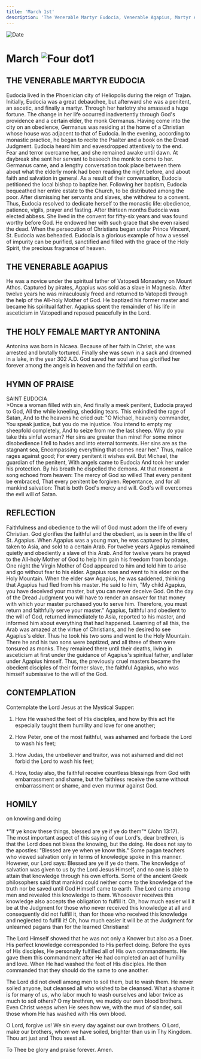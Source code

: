 ```yaml
---
title: 'March 1st'
description: 'The Venerable Martyr Eudocia, Venerable Agapius, Martyr Antonina'
---
```


<RunningHead />
<Image src="/title-imprint.png" height={68} width={50} alt="Date" className="title-imprint"/>

# <div id="date">March <Image className="four-dot" src="/four-dot.png" height={15} width={15} alt="Four dot" />1</div>

## THE VENERABLE MARTYR EUDOCIA

Eudocia lived in the Phoenician city of Heliopolis during the reign of Trajan. Initially, Eudocia was a great debauchee, but afterward she was a penitent, an ascetic, and finally a martyr. Through her harlotry she amassed a huge fortune. The change in her life occurred inadvertently through God's providence and a certain elder, the monk Germanus. Having come into the city on an obedience, Germanus was residing at the home of a Christian whose house was adjacent to that of Eudocia. In the evening, according to monastic practice, he began to recite the Psalter and a book on the Dread Judgment. Eudocia heard him and eavesdropped attentively to the end. Fear and terror overcame her, and she remained awake until dawn. At daybreak she sent her servant to beseech the monk to come to her. Germanus came, and a lengthy conversation took place between them about what the elderly monk had been reading the night before, and about faith and salvation in general. As a result of their conversation, Eudocia petitioned the local bishop to baptize her. Following her baptism, Eudocia bequeathed her entire estate to the Church, to be distributed among the poor. After dismissing her servants and slaves, she withdrew to a convent. Thus, Eudocia resolved to dedicate herself to the monastic life: obedience, patience, vigils, prayer and fasting. After thirteen months Eudocia was elected abbess. She lived in the convent for fifty-six years and was found worthy before God. He endowed her with such grace that she even raised the dead. When the persecution of Christians began under Prince Vincent, St. Eudocia was beheaded. Eudocia is a glorious example of how a vessel of impurity can be purified, sanctified and filled with the grace of the Holy Spirit, the precious fragrance of heaven.

## THE VENERABLE AGAPIUS

He was a novice under the spiritual father of Vatopedi Monastery on Mount Athos. Captured by pirates, Agapius was sold as a slave in Magnesia. After twelve years he was miraculously freed and returned to Vatopedi through the help of the All-holy Mother of God. He baptized his former master and became his spiritual father. Agapius spent the remainder of his life in asceticism in Vatopedi and reposed peacefully in the Lord.

## THE HOLY FEMALE MARTYR ANTONINA

Antonina was born in Nicaea. Because of her faith in Christ, she was arrested and brutally tortured. Finally she was sewn in a sack and drowned in a lake, in the year 302 A.D. God saved her soul and has glorified her forever among the angels in heaven and the faithful on earth.


## HYMN OF PRAISE
<div style={{textAlign:'center', color:'crimson', fontWeight:'bold'}}>
SAINT EUDOCIA
</div>
>Once a woman filled with sin,  
And finally a meek penitent,  
Eudocia prayed to God,  
All the while kneeling, shedding tears.  
This enkindled the rage of Satan,  
And to the heavens he cried out:  
"O Michael, heavenly commander,  
You speak justice, but you do me injustice.  
You intend to empty my sheepfold completely,  
And to seize from me the last sheep.  
Why do you take this sinful woman?  
Her sins are greater than mine!  
For some minor disobedience  
I fell to hades and into eternal torments.  
Her sins are as the stagnant sea,  
Encompassing everything that comes near her."  
Thus, malice rages against good;  
For every penitent it wishes evil.  
But Michael, the guardian of the penitent,  
With angels came to Eudocia  
And took her under his protection.  
By his breath he dispelled the demons.  
At that moment a song echoed from heaven:  
The mercy of God so willed  
That every penitent be embraced,  
That every penitent be forgiven.  
Repentance, and for all mankind salvation:  
That is both God's mercy and will.  
God's will overcomes the evil will of Satan.  


## REFLECTION

Faithfulness and obedience to the will of God must adorn the life of every Christian. God glorifies the faithful and the obedient, as is seen in the life of St. Agapius. When Agapius was a young man, he was captured by pirates, taken to Asia, and sold to a certain Arab. For twelve years Agapius remained quietly and obediently a slave of this Arab. And for twelve years he prayed to the All-holy Mother of God to help him gain his freedom from bondage. One night the Virgin Mother of God appeared to him and told him to arise and go without fear to his elder. Agapius rose and went to his elder on the Holy Mountain. When the elder saw Agapius, he was saddened, thinking that Agapius had fled from his master.  He said to him, "My child Agapius, you have deceived your master, but you can never deceive God. On the day of the Dread Judgment you will have to render an answer for that money with which your master purchased you to serve him. Therefore, you must return and faithfully serve your master." Agapius, faithful and obedient to the will of God, returned immediately to Asia, reported to his master, and informed him about everything that had happened. Learning of all this, the Arab was amazed at the virtue of Christians, and he desired to see Agapius's elder. Thus he took his two sons and went to the Holy Mountain. There he and his two sons were baptized, and all three of them were tonsured as monks. They remained there until their deaths, living in asceticism at first under the guidance of Agapius's spiritual father, and later under Agapius himself. Thus, the previously cruel masters became the obedient disciples of their former slave, the faithful Agapius, who was himself submissive to the will of the God.


## CONTEMPLATION

Contemplate the Lord Jesus at the Mystical Supper:

1. How He washed the feet of His disciples, and how by this act He especially taught them humility and love for one another;

2. How Peter, one of the most faithful, was ashamed and forbade the Lord to wash his feet;

3. How Judas, the unbeliever and traitor, was not ashamed and did not forbid the Lord to wash his feet;

4. How, today also, the faithful receive countless blessings from God with embarrassment and shame, but the faithless receive the same without embarrassment or shame, and even murmur against God.


## HOMILY
<div style={{textAlign:'center', color:'crimson', fontWeight:'bold'}}>
on knowing and doing
</div><br />
<div style={{textAlign:'right'}}>
*"If ye know these things, blessed are ye if ye do them"* (John 13:17).
</div>
The most important aspect of this saying of our Lord's, dear brethren, is that the Lord does not bless the knowing, but the doing. He does not say to the apostles: "Blessed are ye when ye know this." Some pagan teachers who viewed salvation only in terms of knowledge spoke in this manner. However, our Lord says: Blessed are ye if ye do them. The knowledge of salvation was given to us by the Lord Jesus Himself, and no one is able to attain that knowledge through his own efforts. Some of the ancient Greek philosophers said that mankind could neither come to the knowledge of the truth nor be saved until God Himself came to earth. The Lord came among men and revealed this knowledge to them. Whosoever receives this knowledge also accepts the obligation to fulfill it. Oh, how much easier will it be at the Judgment for those who never received this knowledge at all and consequently did not fulfill it, than for those who received this knowledge and neglected to fulfill it!  Oh, how much easier it will be at the Judgment for unlearned pagans than for the learned Christians!

The Lord Himself showed that he was not only a Knower but also as a Doer. His perfect knowledge corresponded to His perfect doing. Before the eyes of His disciples, He personally fulfilled all of His own commandments. He gave them this commandment after He had completed an act of humility and love. When He had washed the feet of His disciples. He then commanded that they should do the same to one another.

The Lord did not dwell among men to soil them, but to wash them. He never soiled anyone, but cleansed all who wished to be cleansed. What a shame it is for many of us, who labor much to wash ourselves and labor twice as much to soil others? O my brethren, we muddy our own blood brothers. Even Christ weeps when He sees how we, with the mud of slander, soil those whom He has washed with His own blood.

O Lord, forgive us! We sin every day against our own brothers. O Lord, make our brothers, whom we have soiled, brighter than us in Thy Kingdom. Thou art just and Thou seest all.

To Thee be glory and praise forever. Amen.